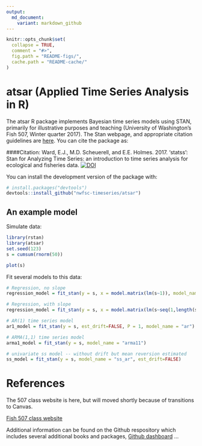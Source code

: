 ```yaml
---
output:
  md_document:
    variant: markdown_github
---
```


<!-- README.md is generated from README.Rmd. Please edit that file -->

```r
knitr::opts_chunk$set(
  collapse = TRUE,
  comment = "#>",
  fig.path = "README-figs/",
  cache.path = "README-cache/"
)
```

# atsar (Applied Time Series Analysis in R)

The atsar R package implements Bayesian time series models using STAN, primarily for illustrative purposes and teaching (University of Washington's Fish 507, Winter quarter 2017). The Stan webpage, and appropriate citation guidelines are [here](http://mc-stan.org/). You can cite the package as:

####Citation: Ward, E.J., M.D. Scheuerell, and E.E. Holmes. 2017. 'statss': Stan for Analyzing Time Series: an introduction to time series analysis for ecological and fisheries data.  [![DOI](https://zenodo.org/badge/84236127.svg)](https://zenodo.org/badge/latestdoi/84236127)

You can install the development version of the package with:

```r
# install.packages("devtools")
devtools::install_github("nwfsc-timeseries/atsar")
```

## An example model

Simulate data:

```r
library(rstan)
library(atsar)
set.seed(123)
s = cumsum(rnorm(50))
```

```r
plot(s)
```

Fit several models to this data:

```r
# Regression, no slope
regression_model = fit_stan(y = s, x = model.matrix(lm(s~1)), model_name="regression")

# Regression, with slope
regression_model = fit_stan(y = s, x = model.matrix(lm(s~seq(1,length(s)))), model_name="regression")

# AR(1) time series model
ar1_model = fit_stan(y = s, est_drift=FALSE, P = 1, model_name = "ar")

# ARMA(1,1) time series model
arma1_model = fit_stan(y = s, model_name = "arma11")

# univariate ss model -- without drift but mean reversion estimated
ss_model = fit_stan(y = s, model_name = "ss_ar", est_drift=FALSE)
```

# References

The 507 class website is here, but will moved shortly because of transitions to Canvas. 

[Fish 507 class website](https://catalyst.uw.edu/workspace/fish203/35553/243766)
  
Additional information can be found on the Github respository which includes several additional books and packages, 
[Github dashboard](https://github.com/orgs/nwfsc-timeseries/dashboard)
...
